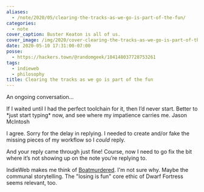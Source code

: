 ```yaml
---
aliases:
  - /note/2020/05/clearing-the-tracks-as-we-go-is-part-of-the-fun/
categories:
  - note
cover_caption: Buster Keaton is all of us.
cover_image: /img/2020/cover-clearing-the-tracks-as-we-go-is-part-of-the-fun.jpg
date: 2020-05-10 17:31:00-07:00
posse:
  - https://hackers.town/@randomgeek/104148037728753261
tags:
  - indieweb
  - philosophy
title: Clearing the tracks as we go is part of the fun
---
```


An ongoing conversation…

<InReplyTo>
  <Quote cite="https://jmac.org/notes/oops-no-author.html" title="2020-05-09">
    If I waited until I had the perfect toolchain for it, then I’d never start.
    Better to *just start typing* now, and see where my impatience carries me.
  </Quote>
  <HCard slot="attribution" href="https://jmac.org">Jason McIntosh</HCard>
</InReplyTo>

I agree. Sorry for the delay in replying. I needed to create and/or fake
the missing pieces of my workflow so I *could* reply.

And your reply came through just fine! Course, now I need to go fix the
bit where it’s not showing up on the note you’re replying to.

[Boatmurdered]: https://lparchive.org/Dwarf-Fortress-Boatmurdered/Introduction/

IndieWeb makes me think of [Boatmurdered][].
I'm not sure why.
Maybe the communal storytelling.
The "losing is fun" core ethic of Dwarf Fortress seems relevant, too.
